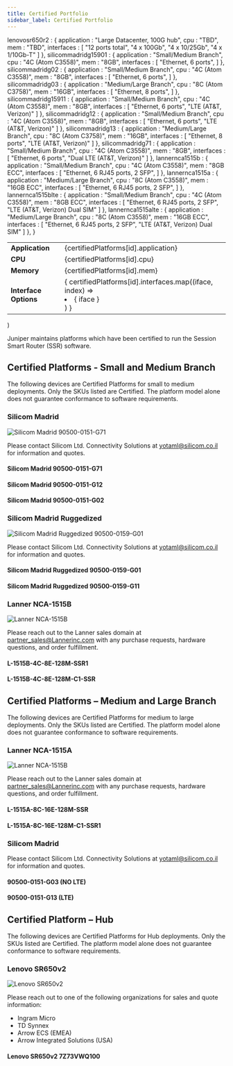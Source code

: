```yaml
---
title: Certified Portfolio
sidebar_label: Certified Portfolio
---
```


  lenovosr650r2 : {
    application : "Large Datacenter, 100G hub",
    cpu : "TBD",
    mem : "TBD",
    interfaces : [
      "12 ports total", 
      "4 x 100Gb", 
      "4 x 10/25Gb", 
      "4 x 1/10Gb-T"
    ]
  },
  silicommadridg15901 : {
    application : "Small/Medium Branch",
    cpu : "4C (Atom C3558)",
    mem : "8GB",
    interfaces : [
      "Ethernet, 6 ports",
    ]
  },
  silicommadridg02 : {
    application : "Small/Medium Branch",
    cpu : "4C (Atom C3558)",
    mem : "8GB",
    interfaces : [
      "Ethernet, 6 ports",
    ]
  },
  silicommadridg03 : {
    application : "Medium/Large Branch",
    cpu : "8C (Atom C3758)",
    mem : "16GB",
    interfaces : [
      "Ethernet, 8 ports",
    ]
  },
  silicommadridg15911 : {
    application : "Small/Medium Branch",
    cpu : "4C (Atom C3558)",
    mem : "8GB",
    interfaces : [
      "Ethernet, 6 ports",
      "LTE (AT&T, Verizon)"
    ]
  },
  silicommadridg12 : {
    application : "Small/Medium Branch",
    cpu : "4C (Atom C3558)",
    mem : "8GB",
    interfaces : [
      "Ethernet, 6 ports",
      "LTE (AT&T, Verizon)"
    ]
  },
  silicommadridg13 : {
    application : "Medium/Large Branch",
    cpu : "8C (Atom C3758)",
    mem : "16GB",
    interfaces : [
      "Ethernet, 8 ports",
      "LTE (AT&T, Verizon)"
    ]
  },
  silicommadridg71 : {
    application : "Small/Medium Branch",
    cpu : "4C (Atom C3558)",
    mem : "8GB",
    interfaces : [
      "Ethernet, 6 ports",
      "Dual LTE (AT&T, Verizon)"
    ]
  },
  lannernca1515b : {
    application : "Small/Medium Branch",
    cpu : "4C (Atom C3558)",
    mem : "8GB ECC",
    interfaces : [
      "Ethernet, 6 RJ45 ports, 2 SFP",
    ]
  },
  lannernca1515a : {
    application : "Medium/Large Branch",
    cpu : "8C (Atom C3558)",
    mem : "16GB ECC",
    interfaces : [
      "Ethernet, 6 RJ45 ports, 2 SFP",
    ]
  },
  lannernca1515blte : {
    application : "Small/Medium Branch",
    cpu : "4C (Atom C3558)",
    mem : "8GB ECC",
    interfaces : [
      "Ethernet, 6 RJ45 ports, 2 SFP",
      "LTE (AT&T, Verizon) Dual SIM"
    ]
  },
  lannernca1515alte : {
    application : "Medium/Large Branch",
    cpu : "8C (Atom C3558)",
    mem : "16GB ECC",
    interfaces : [
      "Ethernet, 6 RJ45 ports, 2 SFP",
      "LTE (AT&T, Verizon) Dual SIM"
    ]
  },
}

  <table>
    <tbody>
      <tr>
        <td><b>Application</b></td>
        <td>{certifiedPlatforms[id].application}</td>
      </tr>
      <tr>
        <td><b>CPU</b></td>
          <td>{certifiedPlatforms[id].cpu}</td>
      </tr>
      <tr>
        <td><b>Memory</b></td>
        <td>{certifiedPlatforms[id].mem}</td>
      </tr>  
      <tr>
        <td><b>Interface Options</b></td>
        <td>{ certifiedPlatforms[id].interfaces.map((iface, index) => <li key={index}>{ iface }</li>) }</td>
      </tr>
    </tbody>
  </table>
)

Juniper maintains platforms which have been certified to run the Session Smart Router (SSR) software.

## Certified Platforms - Small and Medium Branch

The following devices are Certified Platforms for small to medium deployments. Only the SKUs listed are Certified. The platform model alone does not guarantee conformance to software requirements.

### Silicom Madrid

![Silicom Madrid 90500-0151-G71](/img/about_certified_platforms_silicommadrid-gseries.png)

Please contact Silicom Ltd. Connectivity Solutions at yotaml@silicom.co.il for information and quotes.

#### Silicom Madrid 90500-0151-G71
<Platform id="silicommadridg71"></Platform>

#### Silicom Madrid 90500-0151-G12
<Platform id="silicommadridg12"></Platform>

#### Silicom Madrid 90500-0151-G02
<Platform id="silicommadridg02"></Platform>

### Silicom Madrid Ruggedized

![Silicom Madrid Ruggedized 90500-0159-G01](/img/about_certified_platforms_silicommadrid-ruggedize-g01.png)

Please contact Silicom Ltd. Connectivity Solutions at yotaml@silicom.co.il for information and quotes.

#### Silicom Madrid Ruggedized 90500-0159-G01
<Platform id="silicommadridg15901"></Platform>

#### Silicom Madrid Ruggedized 90500-0159-G11
<Platform id="silicommadridg15911"></Platform>

### Lanner NCA-1515B

![Lanner NCA-1515B](/img/about_certified_platforms_lanner-nca-1515.jpg)

Please reach out to the Lanner sales domain at partner_sales@Lannerinc.com with any purchase requests, hardware questions, and order fulfillment.

#### L-1515B-4C-8E-128M-SSR1
<Platform id="lannernca1515b"></Platform>

#### L-1515B-4C-8E-128M-C1-SSR
<Platform id="lannernca1515blte"></Platform>

## Certified Platforms – Medium and Large Branch

The following devices are Certified Platforms for medium to large deployments. Only the SKUs listed are Certified. The platform model alone does not guarantee conformance to software requirements.

### Lanner NCA-1515A

![Lanner NCA-1515B](/img/about_certified_platforms_lanner-nca-1515.jpg)

Please reach out to the Lanner sales domain at partner_sales@Lannerinc.com with any purchase requests, hardware questions, and order fulfillment.

#### L-1515A-8C-16E-128M-SSR
<Platform id="lannernca1515a"></Platform>

#### L-1515A-8C-16E-128M-C1-SSR1
<Platform id="lannernca1515alte"></Platform>

### Silicom Madrid

Please contact Silicom Ltd. Connectivity Solutions at yotaml@silicom.co.il for information and quotes.

#### 90500-0151-G03 (NO LTE)
<Platform id="silicommadridg03"></Platform>


#### 90500-0151-G13 (LTE)
<Platform id="silicommadridg13"></Platform>


## Certified Platform – Hub

The following devices are Certified Platforms for Hub deployments. Only the SKUs listed are Certified. The platform model alone does not guarantee conformance to software requirements.

### Lenovo SR650v2

![Lenovo SR650v2](/img/about_certified_platforms_lenovo-SR650-V2.png)

Please reach out to one of the following organizations for sales and quote information:

- Ingram Micro
- TD Synnex
- Arrow ECS (EMEA)
- Arrow Integrated Solutions (USA)

#### Lenovo SR650v2 7Z73VWQ100
<Platform id="lenovosr650r2"></Platform>


